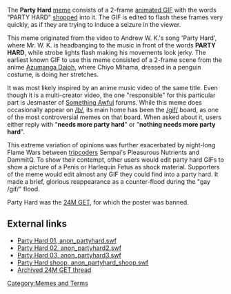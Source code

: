 The '''Party Hard''' [[meme]] consists of a 2-frame [[animated GIF]] with the words "PARTY HARD" [[shopped]] into it. The GIF is edited to flash these frames very quickly, as if they are trying to induce a seizure in the viewer.

This meme originated from the video to Andrew W. K.'s song 'Party Hard', where Mr. W. K. is headbanging to the music in front of the words '''PARTY HARD''', while strobe lights flash making his movements look jerky. The earliest known GIF to use this meme consisted of a 2-frame scene from the anime [[Azumanga Daioh]], where Chiyo Mihama, dressed in a penguin costume, is doing her stretches. 

It was most likely inspired by an anime music video of the same title. Even though it is a multi-creator video, the one "responsible" for this particular part is Jesmaster of [[Something Awful]] forums. While this meme does occasionally appear on [[/b/]], its main home has been the [[/gif/]] board, as one of the most controversial memes on that board. When asked about it, users either reply with "'''needs more party hard'''" or "'''nothing needs more party hard'''". 

This extreme variation of opinions was further exacerbated by night-long Flame Wars between [[tripcoders]] Sempai's Pleasurous Nutrients and DammitQ. To show their contempt, other users would edit party hard GIFs to show a picture of a Penis or Harlequin Fetus as shock material. Supporters of the meme would edit almost any GIF they could find into a party hard. It made a brief, glorious reappearance as a counter-flood during the "gay /gif/" flood.

Party Hard was the [[4chan GET Encyclopedia#24 Million|24M GET]], for which the poster was banned.

== External links ==
* [http://www.lurkmore.com/$rand/flash/anon_partyhard.swf Party Hard 01, anon_partyhard.swf]
* [http://www.lurkmore.com/$rand/flash/anon_partyhard2.swf Party Hard 02, anon_partyhard2.swf]
* [http://www.lurkmore.com/$rand/flash/anon_partyhard3.swf Party Hard 03, anon_partyhard3.swf]
* [http://www.lurkmore.com/$rand/flash/anon_partyhard_shoop.swf Party Hard shoop, anon_partyhard_shoop.swf]
* [http://4chanarchive.org/brchive/24000000/24M+-+party+hard+get/ Archived 24M GET thread]

[[Category:Memes and Terms]]